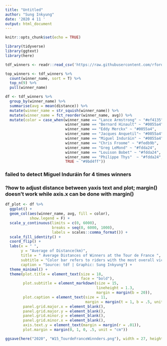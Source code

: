```yaml
---
title: "Untitled"
author: "Sung Inkyung"
date: '2020 4 11 '
output: html_document
---
```


```r
knitr::opts_chunk$set(echo = TRUE)
```

```r
library(tidyverse)
library(ggtext)
library(here)
```


```r
tdf_winners <- readr::read_csv('https://raw.githubusercontent.com/rfordatascience/tidytuesday/master/data/2020/2020-04-07/tdf_winners.csv') 
```


```r
top_winners <- tdf_winners %>% 
  count(winner_name, sort = T) %>% 
  top_n(9) %>%
  pull(winner_name)

df <- tdf_winners %>% 
  group_by(winner_name) %>% 
  summarise(avg = mean(distance)) %>% 
  mutate(winner_name = str_squish(winner_name)) %>%
  mutate(winner_name = fct_reorder(winner_name, avg)) %>% 
  mutate(color = case_when(winner_name == "Lance Armstrong" ~ "#ef4135",
                           winner_name == "Bernard Hinault" ~ "#0055a4",
                           winner_name == "Eddy Merckx" ~ "#0055a4",
                           winner_name == "Jacques Anquetil"~ "#0055a4",
                           winner_name == "Miguel Induráin" ~ "#0055a4",
                           winner_name == "Chris Froome" ~ "#fedb9b",
                           winner_name == "Greg LeMond" ~ "#fdda24",
                           winner_name == "Louison Bobet" ~ "#fdda24",
                           winner_name == "Philippe Thys"  ~ "#fdda24",
                           TRUE ~ "#9bd4ff"))

```
### failed to detect Miguel Induráin for 4 times winners 
### ?how to adjust distance between yaxis text and plot; margin() doesn't work while axis.x can be done with margin()

```r
df_plot <- df %>% 
  ggplot() +
  geom_col(aes(winner_name, avg, fill = color),
           show.legend = F) +
  scale_y_continuous(limits = c(0, 6000),
                     breaks = seq(0, 6000, 1000),
                     labels = scales::comma_format()) +
  scale_fill_identity() +
  coord_flip() +
  labs(x = " ",
       y = "Average of Distance(km)",
       title = " Average Distances of Winners at the Tour de France ",
       subtitle = "Color bar refers to riders with the most overall victories at the Tour de France from 1903 to 2017;<br><span style = 'color:#ef4135'> **7**</span>, <span style = 'color: #0055a4'> **5**</span>,<span style = 'color: #fedb9b'> **4**</span>,<span style = 'color: #fdda24'> **3**</span> and <span style = 'color: #9bd4ff'> **less than 3** </span>times of wins in Tour de France",
       caption = "Source: tdf | Graphic: Sung Inkyung") +
  theme_minimal() +
  theme(plot.title = element_text(size = 18,
                                  face = "bold"),
        plot.subtitle = element_markdown(size = 15,
                                         lineheight = 1.3,
                                         margin = margin(b = 20)),
        plot.caption = element_text(size = 11,
                                    margin = margin(t = 1, b = .5, unit = "cm")),
        panel.grid.major.x = element_blank(),
        panel.grid.major.y = element_blank(),
        panel.grid.minor.y = element_blank(),
        panel.grid.minor.x = element_blank(),
        axis.text.y = element_text(margin = margin(r = .01)),
        plot.margin = margin(0, 1, 0, .5, unit = "cm"))

ggsave(here("2020", "W15_TourdeFranceWinnders.png"), width = 27, height = 25, units = "cm")

```